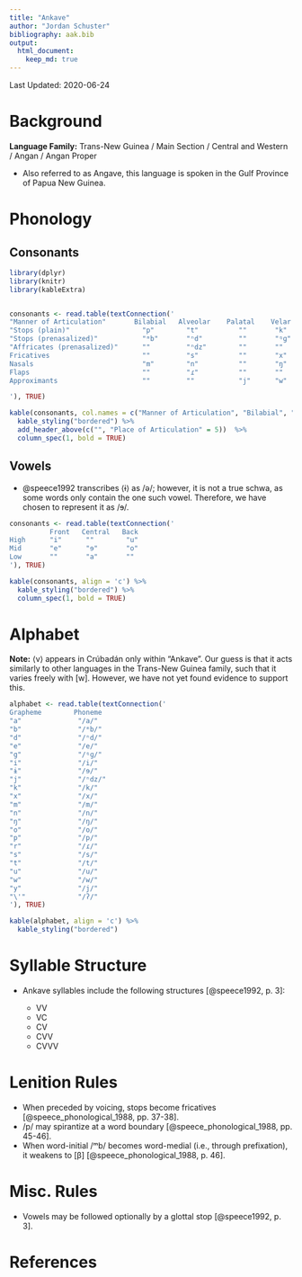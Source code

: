 ```yaml
---
title: "Ankave"
author: "Jordan Schuster"
bibliography: aak.bib
output: 
  html_document:
    keep_md: true
---
```


Last Updated: 2020-06-24

# Background

**Language Family:** Trans-New Guinea / Main Section / Central and Western / Angan / Angan Proper

* Also referred to as Angave, this language is spoken in the Gulf Province of Papua New Guinea.

# Phonology

## Consonants


```r

library(dplyr)
library(knitr)
library(kableExtra)


consonants <- read.table(textConnection('
"Manner of Articulation"       Bilabial   Alveolar    Palatal    Velar    Glottal
"Stops (plain)"                  "p"        "t"          ""       "k"       "ʔ"
"Stops (prenasalized)"           "ᵐb"       "ⁿd"         ""       "ᵑɡ"      ""
"Affricates (prenasalized)"      ""         "ⁿdz"        ""       ""        ""
Fricatives                       ""         "s"          ""       "x"       ""
Nasals                           "m"        "n"          ""       "ŋ"       ""
Flaps                            ""         "ɾ"          ""       ""        ""
Approximants                     ""         ""           "j"      "w"       ""

'), TRUE)

kable(consonants, col.names = c("Manner of Articulation", "Bilabial", "Alveolar", "Palatal", "Velar", "Glottal"), align = 'c') %>%
  kable_styling("bordered") %>%
  add_header_above(c("", "Place of Articulation" = 5))  %>%
  column_spec(1, bold = TRUE)
```

## Vowels

* @speece1992 transcribes ⟨ɨ⟩ as /ə/; however, it is not a true schwa, as some words only contain the one such vowel. Therefore, we have chosen to represent it as /ɘ/.


```r
consonants <- read.table(textConnection('
          Front   Central   Back
High      "i"      ""        "u"
Mid       "e"      "ɘ"       "o"
Low       ""       "a"       ""
'), TRUE)

kable(consonants, align = 'c') %>%
  kable_styling("bordered") %>%
  column_spec(1, bold = TRUE)
```

# Alphabet

**Note:** ⟨v⟩ appears in Crúbadán only within "Ankave". Our guess is that it acts similarly to other languages in the Trans-New Guinea family, such that it varies freely with [w]. However, we have not yet found evidence to support this.


```r

alphabet <- read.table(textConnection('
Grapheme        Phoneme  
"a"              "/a/"
"b"              "/ᵐb/"
"d"              "/ⁿd/"
"e"              "/e/"
"g"              "/ᵑɡ/"
"i"              "/i/"
"ɨ"              "/ɘ/"
"j"              "/ⁿdz/"
"k"              "/k/"
"x"              "/x/"
"m"              "/m/"
"n"              "/n/"
"ŋ"              "/ŋ/"
"o"              "/o/"
"p"              "/p/"
"r"              "/ɾ/"
"s"              "/s/"
"t"              "/t/"
"u"              "/u/"
"w"              "/w/"
"y"              "/j/"
"\'"             "/ʔ/"
'), TRUE)

kable(alphabet, align = 'c') %>%
  kable_styling("bordered")
```

# Syllable Structure

* Ankave syllables include the following structures [@speece1992, p. 3]:

    - VV
    - VC
    - CV
    - CVV
    - CVVV

# Lenition Rules

* When preceded by voicing, stops become fricatives [@speece_phonological_1988, pp. 37-38].
* /p/ may spirantize at a word boundary [@speece_phonological_1988, pp. 45-46].
* When word-initial /ᵐb/ becomes word-medial (i.e., through prefixation), it weakens to [β] [@speece_phonological_1988, p. 46].

# Misc. Rules

* Vowels may be followed optionally by a glottal stop [@speece1992, p. 3].

# References
